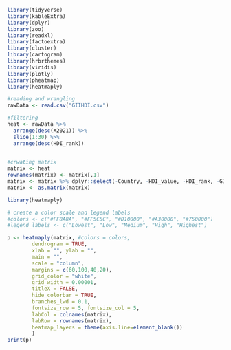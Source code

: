 ```r
library(tidyverse)
library(kableExtra)
library(dplyr)
library(zoo)
library(readxl)
library(factoextra)
library(cluster)
library(cartogram)
library(hrbrthemes)
library(viridis)
library(plotly)
library(pheatmap)
library(heatmaply)
```

```r
#reading and wrangling
rawData <- read.csv("GIIHDI.csv")

#filtering
heat <- rawData %>% 
  arrange(desc(X2021)) %>% 
  slice(1:30) %>% 
  arrange(desc(HDI_rank))
  
```

```r
#crwating matrix
matrix <- heat
rownames(matrix) <- matrix[,1]
matrix <- matrix %>% dplyr::select(-Country, -HDI_value, -HDI_rank, -GII_value, -GII_rank, -X2021)
matrix <- as.matrix(matrix)
```

```r
library(heatmaply)

# create a color scale and legend labels
#colors <- c("#FF8A8A", "#FF5C5C", "#D10000", "#A30000", "#750000")
#legend_labels <- c("Lowest", "Low", "Medium", "High", "Highest")

p <- heatmaply(matrix, #colors = colors, 
        dendrogram = TRUE,
        xlab = "", ylab = "", 
        main = "",
        scale = "column",
        margins = c(60,100,40,20),
        grid_color = "white",
        grid_width = 0.00001,
        titleX = FALSE,
        hide_colorbar = TRUE,
        branches_lwd = 0.1,
        fontsize_row = 5, fontsize_col = 5,
        labCol = colnames(matrix),
        labRow = rownames(matrix),
        heatmap_layers = theme(axis.line=element_blank())
        )
print(p)
```



